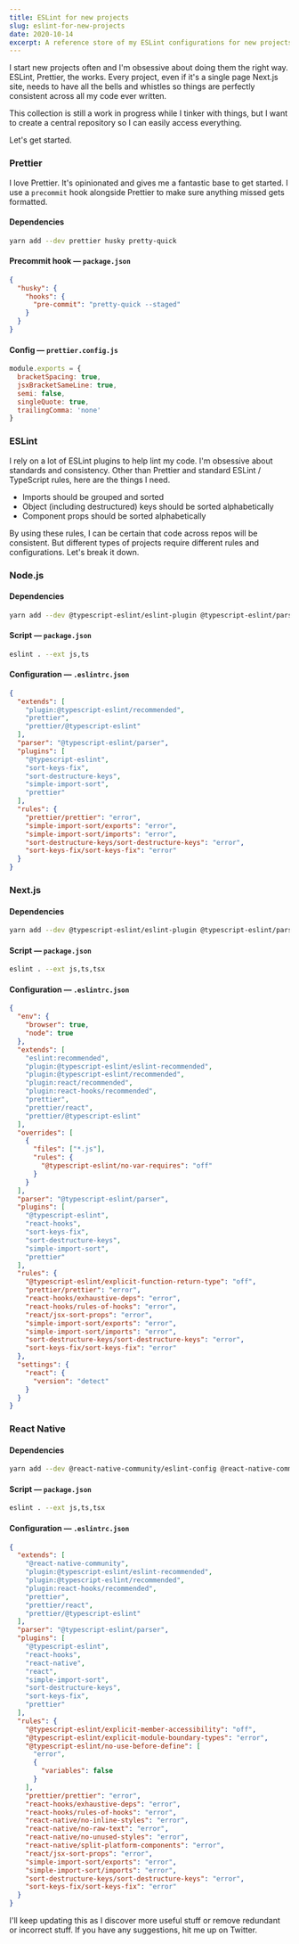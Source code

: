 ```yaml
---
title: ESLint for new projects
slug: eslint-for-new-projects
date: 2020-10-14
excerpt: A reference store of my ESLint configurations for new projects.
---
```


I start new projects often and I'm obsessive about doing them the right way. ESLint, Prettier, the works. Every project, even if it's a single page Next.js site, needs to have all the bells and whistles so things are perfectly consistent across all my code ever written.

This collection is still a work in progress while I tinker with things, but I want to create a central repository so I can easily access everything.

Let's get started.

### Prettier

I love <Link external href="https://prettier.io">Prettier</Link>. It's opinionated and gives me a fantastic base to get started. I use a `precommit` hook alongside Prettier to make sure anything missed gets formatted.

#### Dependencies

```bash
yarn add --dev prettier husky pretty-quick
```

#### Precommit hook — `package.json`

```json
{
  "husky": {
    "hooks": {
      "pre-commit": "pretty-quick --staged"
    }
  }
}
```

#### Config — `prettier.config.js`

```javascript
module.exports = {
  bracketSpacing: true,
  jsxBracketSameLine: true,
  semi: false,
  singleQuote: true,
  trailingComma: 'none'
}
```

### ESLint

I rely on a lot of ESLint plugins to help lint my code. I'm obsessive about standards and consistency. Other than Prettier and standard ESLint / TypeScript rules, here are the things I need.

- Imports should be grouped and sorted
- Object (including destructured) keys should be sorted alphabetically
- Component props should be sorted alphabetically

By using these rules, I can be certain that code across repos will be consistent. But different types of projects require different rules and configurations. Let's break it down.

### Node.js

#### Dependencies

```bash
yarn add --dev @typescript-eslint/eslint-plugin @typescript-eslint/parser eslint eslint-config-prettier eslint-plugin-prettier eslint-plugin-simple-import-sort eslint-plugin-sort-destructure-keys eslint-plugin-sort-keys-fix
```

#### Script — `package.json`

```bash
eslint . --ext js,ts
```

#### Configuration — `.eslintrc.json`

```json
{
  "extends": [
    "plugin:@typescript-eslint/recommended",
    "prettier",
    "prettier/@typescript-eslint"
  ],
  "parser": "@typescript-eslint/parser",
  "plugins": [
    "@typescript-eslint",
    "sort-keys-fix",
    "sort-destructure-keys",
    "simple-import-sort",
    "prettier"
  ],
  "rules": {
    "prettier/prettier": "error",
    "simple-import-sort/exports": "error",
    "simple-import-sort/imports": "error",
    "sort-destructure-keys/sort-destructure-keys": "error",
    "sort-keys-fix/sort-keys-fix": "error"
  }
}
```

### Next.js

#### Dependencies

```bash
yarn add --dev @typescript-eslint/eslint-plugin @typescript-eslint/parser eslint eslint-config-prettier eslint-plugin-prettier eslint-plugin-react eslint-plugin-react-hooks eslint-plugin-simple-import-sort eslint-plugin-sort-destructure-keys eslint-plugin-sort-keys-fix
```

#### Script — `package.json`

```bash
eslint . --ext js,ts,tsx
```

#### Configuration — `.eslintrc.json`

```json
{
  "env": {
    "browser": true,
    "node": true
  },
  "extends": [
    "eslint:recommended",
    "plugin:@typescript-eslint/eslint-recommended",
    "plugin:@typescript-eslint/recommended",
    "plugin:react/recommended",
    "plugin:react-hooks/recommended",
    "prettier",
    "prettier/react",
    "prettier/@typescript-eslint"
  ],
  "overrides": [
    {
      "files": ["*.js"],
      "rules": {
        "@typescript-eslint/no-var-requires": "off"
      }
    }
  ],
  "parser": "@typescript-eslint/parser",
  "plugins": [
    "@typescript-eslint",
    "react-hooks",
    "sort-keys-fix",
    "sort-destructure-keys",
    "simple-import-sort",
    "prettier"
  ],
  "rules": {
    "@typescript-eslint/explicit-function-return-type": "off",
    "prettier/prettier": "error",
    "react-hooks/exhaustive-deps": "error",
    "react-hooks/rules-of-hooks": "error",
    "react/jsx-sort-props": "error",
    "simple-import-sort/exports": "error",
    "simple-import-sort/imports": "error",
    "sort-destructure-keys/sort-destructure-keys": "error",
    "sort-keys-fix/sort-keys-fix": "error"
  },
  "settings": {
    "react": {
      "version": "detect"
    }
  }
}
```

### React Native

#### Dependencies

```bash
yarn add --dev @react-native-community/eslint-config @react-native-community/eslint-plugin @typescript-eslint/eslint-plugin @typescript-eslint/parser eslint eslint-config-prettier eslint-plugin-prettier eslint-plugin-react eslint-plugin-react-hooks eslint-plugin-react-native eslint-plugin-simple-import-sort eslint-plugin-sort-destructure-keys eslint-plugin-sort-keys-fix
```

#### Script — `package.json`

```bash
eslint . --ext js,ts,tsx
```

#### Configuration — `.eslintrc.json`

```json
{
  "extends": [
    "@react-native-community",
    "plugin:@typescript-eslint/eslint-recommended",
    "plugin:@typescript-eslint/recommended",
    "plugin:react-hooks/recommended",
    "prettier",
    "prettier/react",
    "prettier/@typescript-eslint"
  ],
  "parser": "@typescript-eslint/parser",
  "plugins": [
    "@typescript-eslint",
    "react-hooks",
    "react-native",
    "react",
    "simple-import-sort",
    "sort-destructure-keys",
    "sort-keys-fix",
    "prettier"
  ],
  "rules": {
    "@typescript-eslint/explicit-member-accessibility": "off",
    "@typescript-eslint/explicit-module-boundary-types": "error",
    "@typescript-eslint/no-use-before-define": [
      "error",
      {
        "variables": false
      }
    ],
    "prettier/prettier": "error",
    "react-hooks/exhaustive-deps": "error",
    "react-hooks/rules-of-hooks": "error",
    "react-native/no-inline-styles": "error",
    "react-native/no-raw-text": "error",
    "react-native/no-unused-styles": "error",
    "react-native/split-platform-components": "error",
    "react/jsx-sort-props": "error",
    "simple-import-sort/exports": "error",
    "simple-import-sort/imports": "error",
    "sort-destructure-keys/sort-destructure-keys": "error",
    "sort-keys-fix/sort-keys-fix": "error"
  }
}
```

I'll keep updating this as I discover more useful stuff or remove redundant or incorrect stuff. If you have any suggestions, <Link href="https://twitter.com/alizahid0">hit me up</Link> on Twitter.
